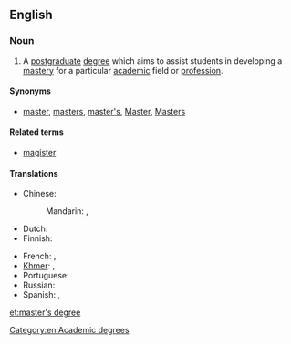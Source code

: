 ==English==

===Noun===
{{wikipedia}}
{{en-noun|sg=[[master]]'s [[degree]]}}

# A [[postgraduate]] [[degree]] which aims to assist students in developing a [[mastery]] for a particular [[academic]] field or [[profession]].

====Synonyms====
* [[master]], [[masters]], [[master's]], [[Master]], [[Masters]]

====Related terms====
* [[magister]]

====Translations====
{{trans-top|postgraduate degree}}
* Chinese:
*: Mandarin: {{t-|cmn|碩士|sc=Hani}}, {{t-|cmn|硕士|tr=shuòshì|sc=Hani}}
* Dutch: {{t-|nl|meestergraad|m}}
* Finnish: {{t-|fi|maisterintutkinto}}
{{trans-mid}}
* French: {{t+|fr|master|m}}, {{t|fr|maîtrise|f}}
* [[Khmer]]: {{t|km|អនុបណ្ឌិត|tr=ak nu ban dit|sc=Khmr}}, {{t|km|បរិញ្ញាទោ|tr=pak ri nha toh|sc=Khmr}}
* Portuguese: {{t+|pt|mestrado|m}}
* Russian: {{t|ru|степень магистра|f|tr=stépen' magístra}}
* Spanish: {{t-|es|maestría|f}},  {{t-|es|máster|m}}
{{trans-bottom}}

[[Category:en:Academic degrees]]

[[et:master's degree]]